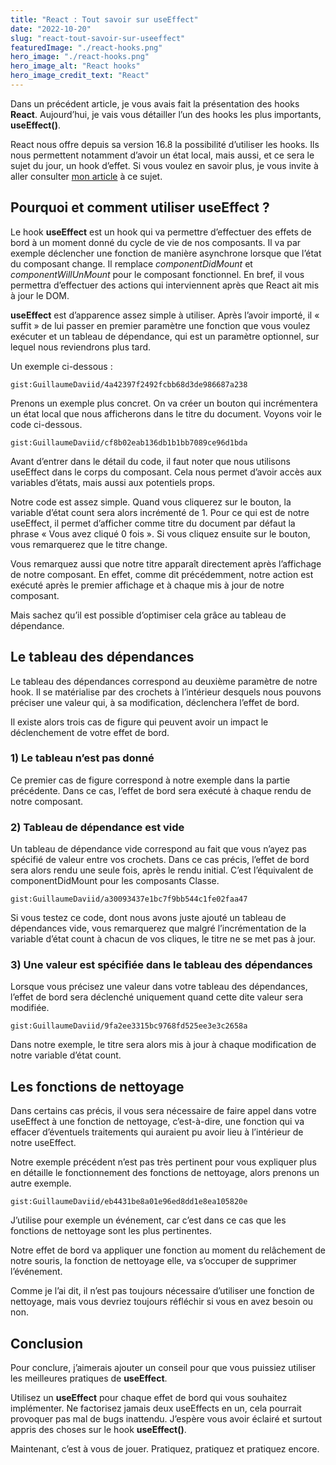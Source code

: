 ```yaml
---
title: "React : Tout savoir sur useEffect"
date: "2022-10-20"
slug: "react-tout-savoir-sur-useeffect"
featuredImage: "./react-hooks.png"
hero_image: "./react-hooks.png"
hero_image_alt: "React hooks"
hero_image_credit_text: "React"
---
```


Dans un précédent article, je vous avais fait la présentation des hooks **React**. Aujourd’hui, je vais vous détailler l’un des hooks les plus importants, **useEffect()**.

React nous offre depuis sa version 16.8 la possibilité d’utiliser les hooks. Ils nous permettent notamment d’avoir un état local, mais aussi, et ce sera le sujet du jour, un hook d’effet. Si vous voulez en savoir plus, je vous invite à aller consulter [mon article](https://www.guillaumedavid.com/blog/presentation-des-hooks-react/) à ce sujet.

## Pourquoi et comment utiliser useEffect ?

Le hook **useEffect** est un hook qui va permettre d’effectuer des effets de bord à un moment donné du cycle de vie de nos composants. Il va par exemple déclencher une fonction de manière asynchrone lorsque que l’état du composant change. Il remplace *componentDidMount* et *componentWillUnMount* pour le composant fonctionnel. En bref, il vous permettra d’effectuer des actions qui interviennent après que React ait mis à jour le DOM.

**useEffect** est d’apparence assez simple à utiliser. Après l’avoir importé, il « suffit » de lui passer en premier paramètre une fonction que vous voulez exécuter et un tableau de dépendance, qui est un paramètre optionnel, sur lequel nous reviendrons plus tard.

Un exemple ci-dessous :

`gist:GuillaumeDaviid/4a42397f2492fcbb68d3de986687a238`

Prenons un exemple plus concret. On va créer un bouton qui incrémentera un état local que nous afficherons dans le titre du document. Voyons voir le code ci-dessous.

`gist:GuillaumeDaviid/cf8b02eab136db1b1bb7089ce96d1bda`

Avant d’entrer dans le détail du code, il faut noter que nous utilisons useEffect dans le corps du composant. Cela nous permet d’avoir accès aux variables d’états, mais aussi aux potentiels props.

Notre code est assez simple. Quand vous cliquerez sur le bouton, la variable d’état count sera alors incrémenté de 1. Pour ce qui est de notre useEffect, il permet d’afficher comme titre du document par défaut la phrase « Vous avez cliqué 0 fois ». Si vous cliquez ensuite sur le bouton, vous remarquerez que le titre change.

Vous remarquez aussi que notre titre apparaît directement après l’affichage de notre composant. En effet, comme dit précédemment, notre action est exécuté après le premier affichage et à chaque mis à jour de notre composant.

Mais sachez qu’il est possible d’optimiser cela grâce au tableau de dépendance.

## Le tableau des dépendances
Le tableau des dépendances correspond au deuxième paramètre de notre hook. Il se matérialise par des crochets à l’intérieur desquels nous pouvons préciser une valeur qui, à sa modification, déclenchera l’effet de bord.

Il existe alors trois cas de figure qui peuvent avoir un impact le déclenchement de votre effet de bord.

### 1) Le tableau n’est pas donné
Ce premier cas de figure correspond à notre exemple dans la partie précédente. Dans ce cas, l’effet de bord sera exécuté à chaque rendu de notre composant.

### 2) Tableau de dépendance est vide
Un tableau de dépendance vide correspond au fait que vous n’ayez pas spécifié de valeur entre vos crochets. Dans ce cas précis, l’effet de bord sera alors rendu une seule fois, après le rendu initial. C’est l’équivalent de componentDidMount pour les composants Classe.

`gist:GuillaumeDaviid/a30093437e1bc7f9bb544c1fe02faa47`

Si vous testez ce code, dont nous avons juste ajouté un tableau de dépendances vide, vous remarquerez que malgré l’incrémentation de la variable d’état count à chacun de vos cliques, le titre ne se met pas à jour.

### 3) Une valeur est spécifiée dans le tableau des dépendances
Lorsque vous précisez une valeur dans votre tableau des dépendances, l’effet de bord sera déclenché uniquement quand cette dite valeur sera modifiée.

`gist:GuillaumeDaviid/9fa2ee3315bc9768fd525ee3e3c2658a`

Dans notre exemple, le titre sera alors mis à jour à chaque modification de notre variable d’état count.

## Les fonctions de nettoyage
Dans certains cas précis, il vous sera nécessaire de faire appel dans votre useEffect à une fonction de nettoyage, c’est-à-dire, une fonction qui va effacer d’éventuels traitements qui auraient pu avoir lieu à l’intérieur de notre useEffect.

Notre exemple précédent n’est pas très pertinent pour vous expliquer plus en détaille le fonctionnement des fonctions de nettoyage, alors prenons un autre exemple.

`gist:GuillaumeDaviid/eb4431be8a01e96ed8dd1e8ea105820e`

J’utilise pour exemple un événement, car c’est dans ce cas que les fonctions de nettoyage sont les plus pertinentes.

Notre effet de bord va appliquer une fonction au moment du relâchement de notre souris, la fonction de nettoyage elle, va s’occuper de supprimer l’événement.

Comme je l’ai dit, il n’est pas toujours nécessaire d’utiliser une fonction de nettoyage, mais vous devriez toujours réfléchir si vous en avez besoin ou non.

## Conclusion
Pour conclure, j’aimerais ajouter un conseil pour que vous puissiez utiliser les meilleures pratiques de **useEffect**.

Utilisez un **useEffect** pour chaque effet de bord qui vous souhaitez implémenter. Ne factorisez jamais deux useEffects en un, cela pourrait provoquer pas mal de bugs inattendu.
J’espère vous avoir éclairé et surtout appris des choses sur le hook **useEffect()**.

Maintenant, c’est à vous de jouer. Pratiquez, pratiquez et pratiquez encore.

